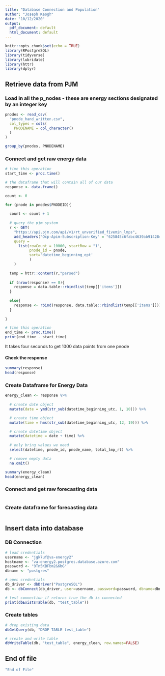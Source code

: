 ```yaml
---
title: "Database Connection and Population"
author: "Joseph Keogh"
date: "10/12/2020"
output:
  pdf_document: default
  html_document: default
---
```


```r
knitr::opts_chunk$set(echo = TRUE)
library(RPostgreSQL)
library(tidyverse)
library(lubridate)
library(httr)
library(dplyr)
```

## Retrieve data from PJM

### Load in all the p_nodes - these are energy sections designated by an integer key
```r
pnodes <- read_csv(
  "pnode_hand_written.csv",
  col_types = cols(
    PNODENAME = col_character()
  )
)

group_by(pnodes, PNODENAME)
```

### Connect and get raw energy data
```r

# time this operation
start_time <- proc.time()

# the dataframe that will contain all of our data
response <- data.frame()

count <- 0

for (pnode in pnodes$PNODEID){
  
  count <- count + 1
  
  # query the pjm system
  r <- GET(
    "https://api.pjm.com/api/v1/rt_unverified_fivemin_lmps", 
    add_headers("Ocp-Apim-Subscription-Key" = "625845c6fabc4639ab91428486d8d2e2"),
    query = 
      list(rowCount = 10000, startRow = "1", 
           pnode_id = pnode, 
           sort='datetime_beginning_ept'
           )
    )
  
  temp = httr::content(r,"parsed")
  
  if (nrow(response) == 0){
    response = data.table::rbindlist(temp[['items']])
  }
  
  else{
    response <- rbind(response, data.table::rbindlist(temp[['items']]))
  }
  
}

# time this operation
end_time <- proc.time()
print(end_time - start_time)
```

It takes four seconds to get 1000 data points from one pnode

#### Check the response
```r
summary(response)
head(response)
```

### Create Dataframe for Energy Data
```r

energy_clean <- response %>%
  
  # create date object
  mutate(date = ymd(str_sub(datetime_beginning_utc, 1, 10))) %>%

  # create time object
  mutate(time = hms(str_sub(datetime_beginning_utc, 12, 19))) %>%

  # create datetime object
  mutate(datetime = date + time) %>%
  
  # only bring values we need
  select(datetime, pnode_id, pnode_name, total_lmp_rt) %>%

  # remove empty data
  na.omit()

summary(energy_clean)
head(energy_clean)

```

### Connect and get raw forecasting data
```r

```

### Create dataframe for forecasting data
```r

```


## Insert data into database

### DB Connection
```r
# load credentials
username <- "jgk7uf@va-energy2"
hostname <- "va-energy2.postgres.database.azure.com"
password <- "0Tn5KBFbm2&6bG"
dbname <- "postgres"

# open credentials
db_driver <- dbDriver("PostgreSQL")
db <- dbConnect(db_driver, user=username, password=password, dbname=dbname, host=hostname)

# test connection if returns true the db is connected
print(dbExistsTable(db, "test_table"))
```

### Create tables
```r

# drop existing data
dbGetQuery(db, "DROP TABLE test_table")

# create and write table
dbWriteTable(db, "test_table", energy_clean, row.names=FALSE)

```

## End of file
```r
"End of File"
```




























